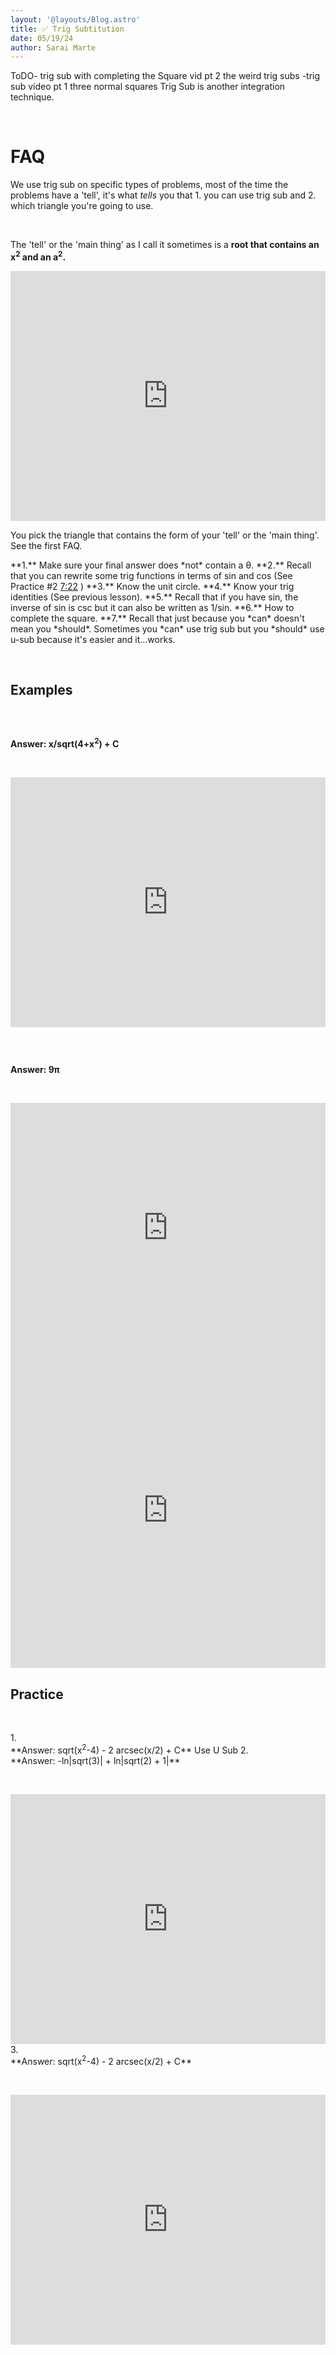 ```yaml
---
layout: '@layouts/Blog.astro'
title: ✅ Trig Subtitution
date: 05/19/24
author: Sarai Marte
---
```



<span style=" font-family: var(--primaryFont);">
ToDO- trig sub with completing the Square vid pt 2 the weird trig subs
-trig sub video pt 1 three normal squares
Trig Sub is another integration technique.

&nbsp;&nbsp;&nbsp;&nbsp;

# FAQ

<FAQ question = "How do I know when to use trig sub?">

We use trig sub on specific types of problems, most of the time the problems have a 'tell', it's what *tells* you that 1. you can use trig sub and 2. which triangle you're going to use. 

&nbsp;&nbsp;&nbsp;&nbsp;

The 'tell' or the 'main thing' as I call it sometimes is a **root that contains an x<sup>2</sup> and an a<sup>2</sup>.**   

</FAQ>

<FAQ question = "How do I memorize the triangles? (You don't)">

<iframe width="100%" height="400" src="https://www.youtube.com/embed/EF3aSfW27rw?si=w1RYj6S9Fs97pbNY" title="YouTube video player" frameborder="0" allow="accelerometer; autoplay; clipboard-write; encrypted-media; gyroscope; picture-in-picture; web-share" referrerpolicy="strict-origin-when-cross-origin" allowfullscreen></iframe>

</FAQ>

<FAQ question = "How do I know which triangle to use?">

You pick the triangle that contains the form of your 'tell' or the 'main thing'. See the first FAQ.

</FAQ>

<FAQ question = "What other things do I need to be aware of to solve these problems?">
**1.** Make sure your final answer does *not* contain a θ.   
**2.** Recall that you can rewrite some trig functions in terms of sin and cos (See Practice #2 <a href = "https://youtu.be/DskUROMkPrg?t=442">7:22</a>  )  
**3.** Know the unit circle.  
**4.** Know your trig identities (See previous lesson).   
**5.** Recall that if you have sin, the inverse of sin is csc but it can also be written as 1/sin.    
**6.** How to complete the square.  
**7.** Recall that just because you *can* doesn't mean you *should*. Sometimes you *can* use trig sub but you *should* use u-sub because it's easier and it...works.


</FAQ>

&nbsp;&nbsp;&nbsp;&nbsp;

## Examples

&nbsp;&nbsp;&nbsp;&nbsp;

<div style = "object-fit:contain;" > <img src={img1.src} alt=""  /> </div>

<Solution>

**Answer: x/sqrt(4+x<sup>2</sup>) + C**

&nbsp;&nbsp;&nbsp;&nbsp;

<iframe width="100%" height="400" src="https://www.youtube.com/embed/OKBO3-1RzHc?si=jXIt1TZwNN4rfkaP" title="YouTube video player" frameborder="0" allow="accelerometer; autoplay; clipboard-write; encrypted-media; gyroscope; picture-in-picture; web-share" referrerpolicy="strict-origin-when-cross-origin" allowfullscreen></iframe>

</Solution>

&nbsp;&nbsp;&nbsp;&nbsp;

<div style = "object-fit:contain;" > <img src={img5.src} alt=""  /> </div>

<Solution>

**Answer: 9π**

&nbsp;&nbsp;&nbsp;&nbsp;

<iframe width="100%" height="400" src="https://www.youtube.com/embed/SxWTukBN4UA?si=cLHj4kCjGObqBElG" title="YouTube video player" frameborder="0" allow="accelerometer; autoplay; clipboard-write; encrypted-media; gyroscope; picture-in-picture; web-share" referrerpolicy="strict-origin-when-cross-origin" allowfullscreen></iframe>

<div style="position: relative; padding-bottom: 100%; height: 0;"><iframe src="https://jumpshare.com/embed/YwX9C0xSWfmbYb5fAjWv" frameborder="0" webkitallowfullscreen mozallowfullscreen allowfullscreen style="position: absolute; top: 0; left: 0; width: 100%; height: 100%;"></iframe></div>

</Solution>

## Practice

&nbsp;&nbsp;&nbsp;&nbsp;

<Problem>
1.
<div style = "object-fit:contain;" > <img src={img4.src} alt=""  /> </div>

</Problem>

<Solution>
**Answer: sqrt(x<sup>2</sup>-4) - 2 arcsec(x/2) + C**
Use U Sub 
</Solution>

<Problem>
2.
<div style = "object-fit:contain;" > <img src={img2.src} alt=""  /> </div>
</Problem>
<Solution>
**Answer: -ln|sqrt(3)| + ln|sqrt(2) + 1|**

&nbsp;&nbsp;&nbsp;&nbsp;

<iframe width="100%" height="400" src="https://www.youtube.com/embed/DskUROMkPrg?si=KkCSx2B6J5idFqkc" title="YouTube video player" frameborder="0" allow="accelerometer; autoplay; clipboard-write; encrypted-media; gyroscope; picture-in-picture; web-share" referrerpolicy="strict-origin-when-cross-origin" allowfullscreen></iframe>

</Solution>

<Problem>
3.
<div style = "object-fit:contain;" > <img src={img3.src} alt=""  /> </div>
</Problem>
<Solution>
**Answer: sqrt(x<sup>2</sup>-4) - 2 arcsec(x/2) + C**

&nbsp;&nbsp;&nbsp;&nbsp;

<iframe width="100%" height="400" src="https://www.youtube.com/embed/iVdXfL4Fnzk?si=HpqMNCtV1ZCMfXdk" title="YouTube video player" frameborder="0" allow="accelerometer; autoplay; clipboard-write; encrypted-media; gyroscope; picture-in-picture; web-share" referrerpolicy="strict-origin-when-cross-origin" allowfullscreen></iframe>

</Solution>



</span>
